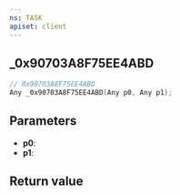 ```yaml
---
ns: TASK
apiset: client
---
```

## _0x90703A8F75EE4ABD

```c
// 0x90703A8F75EE4ABD
Any _0x90703A8F75EE4ABD(Any p0, Any p1);
```


## Parameters
* **p0**:
* **p1**:

## Return value